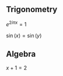 ==Trigonometry==

<math>e^{2i\pi x}=1</math>

<math>\sin(x)=\sin(y)</math>
==Algebra==

<math>x+1=2</math>

